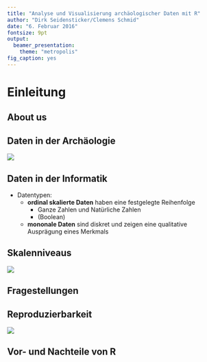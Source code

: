 ```yaml
---
title: "Analyse und Visualisierung archäologischer Daten mit R"
author: "Dirk Seidensticker/Clemens Schmid"
date: "6. Februar 2016"
fontsize: 9pt
output:
  beamer_presentation:
    theme: "metropolis"
fig_caption: yes
---
```



# Einleitung
## About us

\begin{columns}
\begin{column}{0.48\textwidth}
Dirk Seidensticker
\begin{itemize}
\item seit 2015: Wiss. Mitarbeiter der Forschungsstelle Afrika (Universität zu Köln)
\item seit 2012: Promotion an der Universität zu Köln
\item \textbf{Python, R, SQL}
\end{itemize}
\end{column}

\begin{column}{0.48\textwidth}
Clemens Schmid
\begin{itemize}
\item seit 2015: Masterstudium CAU Kiel
\item 20??-2015: Mitarbeit im Forschungs-Projekt "Das kupferzeitliche Gräberfeld Varna~I"
\item \textbf{R, ...}
\end{itemize}
\end{column}
\end{columns}

## Daten in der Archäologie

\centering
![](../img/motivation01.png)

\begin{small}(Fotos: K. Jungnickel 2015)\end{small}


## Daten in der Informatik

* Datentypen:
    * **ordinal skalierte Daten** haben eine festgelegte Reihenfolge
        * Ganze Zahlen und Natürliche Zahlen
        * (Boolean)
    * **mononale Daten** sind diskret und zeigen eine qualitative Ausprägung eines Merkmals


## Skalenniveaus

![](https://upload.wikimedia.org/wikipedia/commons/e/e3/Skalenniveau.png)

\begin{small}(https://de.wikipedia.org/wiki/Datei:Skalenniveau.png)\end{small}


## Fragestellungen


## Reproduzierbarkeit

\centering
![](http://i0.wp.com/sciencereview.berkeley.edu/wp-content/uploads/2014/04/spring_2014_azam_05.jpg)

\begin{small}A. Azam, The first rule of data science. The Berkeley Science Review. <http://berkeleysciencereview.com/article/first-rule-data-science/> [Stand: 10. Januar 2016].\end{small}


## Vor- und Nachteile von R

\begin{columns}
\begin{column}{0.48\textwidth}
Vorteile
\begin{itemize}
\item Reproduzierbarkeit und hohe Nachnutzbarkeit
\item Skalierbarkeit
\item Erweiterbarkeit
\end{itemize}
\end{column}

\begin{column}{0.48\textwidth}
Nachteile
\begin{itemize}
\item Hohe Einstiegs-/Lernschwelle
\item Teilweise 'krude' Syntax
\end{itemize}
\end{column}
\end{columns}

